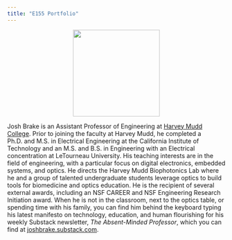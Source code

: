 ```yaml
---
title: "E155 Portfolio"
---
```



![](/images/headshot.jpeg){style="display: block; margin-left: auto; margin-right: auto;" width=200px}

Josh Brake is an Assistant Professor of Engineering at [Harvey Mudd College](https://hmc.edu).
Prior to joining the faculty at Harvey Mudd, he completed a Ph.D. and M.S. in Electrical Engineering at the California Institute of Technology and an M.S. and B.S. in Engineering with an Electrical concentration at LeTourneau University. 
His teaching interests are in the field of engineering, with a particular focus on digital electronics, embedded systems, and optics.
He directs the Harvey Mudd Biophotonics Lab where he and a group of talented undergraduate students leverage optics to build tools for biomedicine and optics education. He is the recipient of several external awards, including an NSF CAREER and NSF Engineering Research Initiation award. 
When he is not in the classroom, next to the optics table, or spending time with his family, you can find him behind the keyboard typing his latest manifesto on technology, education, and human flourishing for his weekly Substack newsletter, *The Absent-Minded Professor*, which you can find at [joshbrake.substack.com](https://joshbrake.substack.com).
